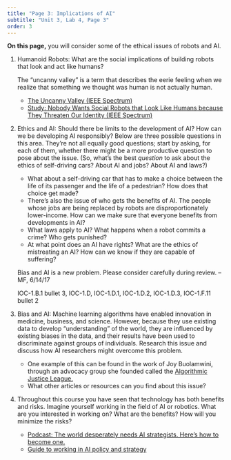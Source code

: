 ```yaml
---
title: "Page 3: Implications of AI"
subtitle: "Unit 3, Lab 4, Page 3"
order: 3
---
```


::: learn
**On this page,** you will consider some of the ethical
issues of robots and AI.
:::



::: {#first .forYouToDo}
<ol>
<li>
Humanoid Robots: What are the social implications of building robots
that look and act like humans?

::: endnote
The "uncanny valley" is a term that describes the eerie feeling when we
realize that something we thought was human is not actually human.
<ul>

<li><a href="http://spectrum.ieee.org/automaton/robotics/humanoids/the-uncanny-valley" target="_blank" title="The Uncanny Valley (IEEE Spectrum)">The
Uncanny Valley (IEEE Spectrum)</a></li>

<li><a href="http://spectrum.ieee.org/automaton/robotics/humanoids/study-nobody-wants-social-robots-that-look-like-humans" target="_blank" title="Study: Nobody Wants Social Robots that Look Like Humans because They Threaten Our Identity (IEEE Spectrum)">Study:
Nobody Wants Social Robots that Look Like Humans because They Threaten
Our Identity (IEEE Spectrum)</a></li>

</ul>
:::

</li>

<li>

Ethics and AI: Should there be limits to the development of AI? How can
we be developing AI responsibly? Below are three possible questions in
this area. They're not all equally good questions; start by asking, for
each of them, whether there might be a more productive question to pose
about the issue. (So, what's the best <em>question</em> to ask about the
ethics of self-driving cars? About AI and jobs? About AI and laws?)

<ul>

```{=html}
<!--<li><a href="/unit-5/lab-5/2-machines-and-lives.html">Unit 6, Lab 4</a> was about the implications of computing in war. How does your understanding of AI affect your views of technology and war?</li>
<li>Teaching robots right from wrong isn't just about AI as weapons.-->
```
<li>What about a self-driving car that has to make a choice between the
life of its passenger and the life of a pedestrian? How does that choice
get made?</li>

<li>There's also the issue of who gets the benefits of AI. The people
whose jobs are being replaced by robots are disproportionately
lower-income. How can we make sure that everyone benefits from
developments in AI?</li>

<li>
What laws apply to AI? What happens when a robot commits a crime? Who
gets punished?</li>
<li>
At what point does an AI have rights? What are the ethics of mistreating an AI? How can we know if they are capable of suffering?
</li>

</ul>

</li>
::: todo
Bias and AI is a new problem. Please consider carefully during review.
--MF, 6/14/17
:::

::: ap-standard
IOC-1.B.1 bullet 3, IOC-1.D, IOC-1.D.1, IOC-1.D.2, IOC-1.D.3, IOC-1.F.11
bullet 2
:::

<li>Bias and AI: Machine learning algorithms have enabled innovation in
medicine, business, and science. However, because they use existing data
to develop "understanding" of the world, they are influenced by existing
biases in the data, and their results have been used to discriminate
against groups of individuals. Research this issue and discuss how AI
researchers might overcome this problem.


<ul>

<li>One example of this can be found in the work of Joy Buolamwini, through an advocacy group she founded called
the <a href="https://www.ajl.org" target="_blank" title="Algorithmic Justice League"> Algorithmic Justice League.</a>
</li>

<li>What other articles or resources can you find about this issue?</li>
</ul>
</li>

<li>


Throughout this course you have seen that technology has both benefits
and risks. Imagine yourself working in the field of AI or robotics. What
are you interested in working on? What are the benefits? How will you
minimize the risks?

::: endnote
<ul>

<li><a href="https://80000hours.org/2017/06/the-world-desperately-needs-ai-strategists-heres-how-to-become-one/" target="_blank" title="Podcast: The world desperately needs AI strategists. Here’s how to become one.">Podcast:
The world desperately needs AI strategists. Here's how to become
one.</a></li>

<li><a href="https://80000hours.org/articles/ai-policy-guide/" target="_blank" title="Guide to working in AI policy and strategy">Guide
to working in AI policy and strategy</a></li>

</ul>
:::

</li>

</ol>
:::
